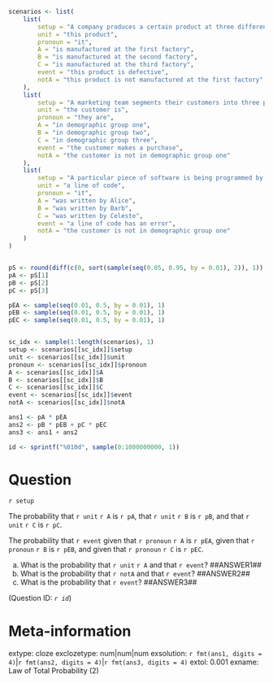 ```r

scenarios <- list(
    list(
        setup = "A company produces a certain product at three different factories.",
        unit = "this product",
        pronoun = "it",
        A = "is manufactured at the first factory",
        B = "is manufactured at the second factory",
        C = "is manufactured at the third factory",
        event = "this product is defective",
        notA = "this product is not manufactured at the first factory"
    ),
    list(
        setup = "A marketing team segments their customers into three possible demographic categories.",
        unit = "the customer is",
        pronoun = "they are",
        A = "in demographic group one",
        B = "in demographic group two",
        C = "in demographic group three",
        event = "the customer makes a purchase",
        notA = "the customer is not in demographic group one"
    ),
    list(
        setup = "A particular piece of software is being programmed by three different programmers.",
        unit = "a line of code",
        pronoun = "it",
        A = "was written by Alice",
        B = "was written by Barb",
        C = "was written by Celeste",
        event = "a line of code has an error",
        notA = "the customer is not in demographic group one"
    )
)


pS <- round(diff(c(0, sort(sample(seq(0.05, 0.95, by = 0.01), 2)), 1)), 2)
pA <- pS[1]
pB <- pS[2]
pC <- pS[3]

pEA <- sample(seq(0.01, 0.5, by = 0.01), 1)
pEB <- sample(seq(0.01, 0.5, by = 0.01), 1)
pEC <- sample(seq(0.01, 0.5, by = 0.01), 1)


sc_idx <- sample(1:length(scenarios), 1)
setup <- scenarios[[sc_idx]]$setup
unit <- scenarios[[sc_idx]]$unit
pronoun <- scenarios[[sc_idx]]$pronoun
A <- scenarios[[sc_idx]]$A
B <- scenarios[[sc_idx]]$B
C <- scenarios[[sc_idx]]$C
event <- scenarios[[sc_idx]]$event
notA <- scenarios[[sc_idx]]$notA

ans1 <- pA * pEA
ans2 <- pB * pEB + pC * pEC
ans3 <- ans1 + ans2

id <- sprintf("%010d", sample(0:1000000000, 1))

```

Question
========
`r setup`

The probability that `r unit` `r A` is `r pA`, that `r unit` `r B` is `r pB`, and that `r unit` `r C` is `r pC`. 

The probability that `r event` given that `r pronoun` `r A` is `r pEA`, given that `r pronoun` `r B` is `r pEB`, and given that `r pronoun` `r C` is `r pEC`. 

a. What is the probability that `r unit` `r A` and that `r event`? ##ANSWER1##
b. What is the probability that `r notA` and that `r event`? ##ANSWER2##
c. What is the probability that `r event`? ##ANSWER3##

(Question ID: *`r id`*)

Meta-information
================
extype: cloze
exclozetype: num|num|num
exsolution: `r fmt(ans1, digits = 4)`|`r fmt(ans2, digits = 4)`|`r fmt(ans3, digits = 4)`
extol: 0.001
exname: Law of Total Probability (2)